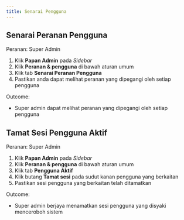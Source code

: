 ```yaml
---
title: Senarai Pengguna
---
```


## Senarai Peranan Pengguna
Peranan: Super Admin

1. Klik **Papan Admin** pada *Sidebar*
2. Klik **Peranan & pengguna** di bawah aturan umum
3. Klik tab **Senarai Peranan Pengguna**
4. Pastikan anda dapat melihat peranan yang dipegangi oleh setiap pengguna

Outcome:
* Super admin dapat melihat peranan yang dipegangi oleh setiap pengguna 

## Tamat Sesi Pengguna Aktif
Peranan: Super Admin

1. Klik **Papan Admin** pada *Sidebar*
2. Klik **Peranan & pengguna** di bawah aturan umum
3. Klik tab **Pengguna Aktif**
4. Klik butang **Tamat sesi** pada sudut kanan pengguna yang berkaitan
5. Pastikan sesi pengguna yang berkaitan telah ditamatkan

Outcome:
* Super admin berjaya menamatkan sesi pengguna yang disyaki menceroboh sistem
